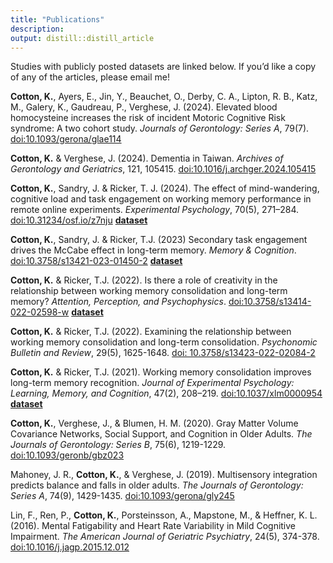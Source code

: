 ```yaml
---
title: "Publications"
description:
output: distill::distill_article
---
```


Studies with publicly posted datasets are linked below. If you'd like a copy of any of the articles, please email me!

**Cotton, K.**, Ayers, E., Jin, Y., Beauchet, O., Derby, C. A., Lipton, R. B., Katz, M., Galery, K., Gaudreau, P., Verghese, J. (2024). Elevated blood homocysteine increases the risk of incident Motoric Cognitive Risk syndrome: A two cohort study. *Journals of Gerontology: Series A*, 79(7). [doi:10.1093/gerona/glae114](https://doi.org/10.1093/gerona/glae114)

**Cotton, K.** & Verghese, J. (2024). Dementia in Taiwan. *Archives of Gerontology and Geriatrics*, 121, 105415. [doi:10.1016/j.archger.2024.105415](https://doi.org/10.1016/j.archger.2024.105415)

**Cotton, K.**, Sandry, J. & Ricker, T. J. (2024). The effect of mind-wandering, cognitive load and task engagement on working memory performance in remote online experiments. *Experimental Psychology*, 70(5), 271–284. [doi:10.31234/osf.io/z7nju](https://doi.org/10.31234/osf.io/z7nju)  **[dataset](https://osf.io/wnvcj/)**

**Cotton, K.**, Sandry, J. & Ricker, T.J. (2023) Secondary task engagement drives the McCabe effect in long-term memory. *Memory & Cognition*. [doi:10.3758/s13421-023-01450-2](https://doi.org/10.3758/s13421-023-01450-2) **[dataset](https://osf.io/e3fqu/)**

**Cotton, K.** & Ricker, T.J. (2022). Is there a role of creativity in the relationship between working memory consolidation and long-term memory? *Attention, Perception, and Psychophysics*. [doi:10.3758/s13414-022-02598-w](https://doi.org/10.3758/s13414-022-02598-w)   **[dataset](https://osf.io/n4d7f/)**

**Cotton, K.** & Ricker, T.J. (2022). Examining the relationship between working memory consolidation and long-term consolidation. *Psychonomic Bulletin and Review*, 29(5), 1625-1648. [doi: 10.3758/s13423-022-02084-2](https://doi.org/10.3758/s13423-022-02084-2)

**Cotton, K.** & Ricker, T.J. (2021). Working memory consolidation improves long-term memory recognition. *Journal of Experimental Psychology: Learning, Memory, and Cognition*, 47(2), 208–219. [doi:10.1037/xlm0000954](https://doi.org/10.1037/xlm0000954)   **[dataset](https://osf.io/4xe9t/)**

**Cotton, K.**, Verghese, J., & Blumen, H. M. (2020). Gray Matter Volume Covariance Networks, Social Support, and Cognition in Older Adults. *The Journals of Gerontology: Series B*, 75(6), 1219-1229. [doi:10.1093/geronb/gbz023](https://doi.org/10.1093/geronb/gbz023)

Mahoney, J. R., **Cotton, K.**, & Verghese, J. (2019). Multisensory integration predicts balance and falls in older adults. *The Journals of Gerontology: Series A*, 74(9), 1429-1435. [doi:10.1093/gerona/gly245](https://doi.org/10.1093/gerona/gly245)

Lin, F., Ren, P., **Cotton, K.**, Porsteinsson, A., Mapstone, M., & Heffner, K. L. (2016). Mental Fatigability and Heart Rate Variability in Mild Cognitive Impairment. *The American Journal of Geriatric Psychiatry*, 24(5), 374-378. [doi:10.1016/j.jagp.2015.12.012](https://doi.org/10.1016/j.jagp.2015.12.012)



